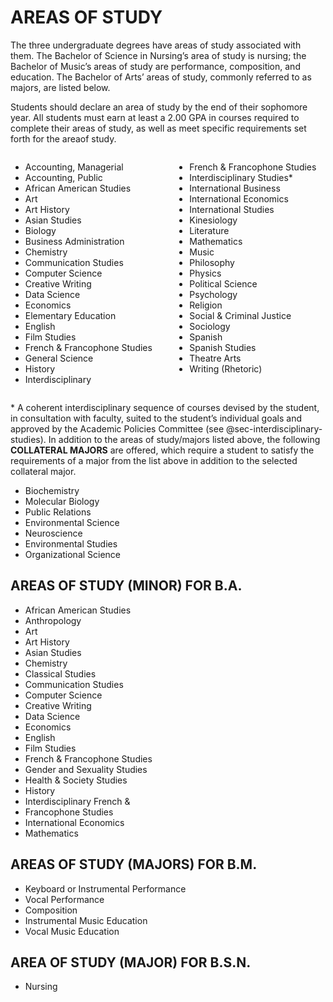 # AREAS OF STUDY {#sec-areas-of-study}

The three undergraduate degrees have areas of study associated with them. The Bachelor of Science in Nursing’s area of study is nursing; the Bachelor of Music’s areas of study are performance, composition, and education. The Bachelor of Arts’ areas of study, commonly referred to as majors, are listed below.

Students should declare an area of study by the end of their sophomore year. All students must earn at least a 2.00 GPA in courses required to complete their areas of study, as well as meet specific requirements set forth for the areaof study.

:::::::::::::: {.columns}
::: {.column width="50%"}
- Accounting, Managerial
- Accounting, Public
- African American Studies
- Art
- Art History
- Asian Studies
- Biology
- Business Administration
- Chemistry
- Communication Studies
- Computer Science
- Creative Writing
- Data Science
- Economics
- Elementary Education
- English
- Film Studies
- French & Francophone Studies
- General Science
- History
- Interdisciplinary
:::
::: {.column width="50%"}
- French & Francophone Studies
- Interdisciplinary Studies*
- International Business
- International Economics
- International Studies
- Kinesiology
- Literature
- Mathematics
- Music
- Philosophy
- Physics
- Political Science
- Psychology
- Religion
- Social & Criminal Justice
- Sociology
- Spanish
- Spanish Studies
- Theatre Arts
- Writing (Rhetoric)
:::

::::::::::::::

 




\* A coherent interdisciplinary sequence of courses devised by the student, in consultation with faculty, suited to the student’s individual goals and approved by the Academic Policies Committee (see @sec-interdisciplinary-studies).
In addition to the areas of study/majors listed above, the following **COLLATERAL MAJORS** are offered, which require a student to satisfy the requirements of a major from the list above in addition to the selected collateral major.

- Biochemistry
- Molecular Biology
- Public Relations
- Environmental Science
- Neuroscience
- Environmental Studies
- Organizational Science

## AREAS OF STUDY (MINOR) FOR B.A.
- African American Studies
- Anthropology
- Art
- Art History
- Asian Studies
- Chemistry
- Classical Studies
- Communication Studies
- Computer Science
- Creative Writing
- Data Science
- Economics
- English
- Film Studies
- French & Francophone Studies
- Gender and Sexuality Studies
- Health & Society Studies
- History
- Interdisciplinary French &
- Francophone Studies
- International Economics
- Mathematics


## AREAS OF STUDY (MAJORS) FOR B.M.
- Keyboard or Instrumental Performance
- Vocal Performance
- Composition
- Instrumental Music Education
- Vocal Music Education

## AREA OF STUDY (MAJOR) FOR B.S.N.
- Nursing
